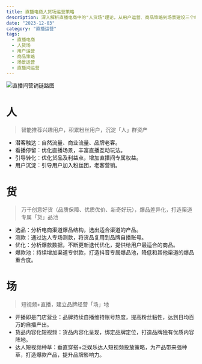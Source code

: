 ```yaml
---
title: 直播电商人货场运营策略
description: 深入解析直播电商中的"人货场"理论，从用户运营、商品策略到场景建设三个维度，详细阐述直播间运营的核心要素
date: "2023-12-03"
category: "直播运营"
tags:
  - 直播电商
  - 人货场
  - 用户运营
  - 商品策略
  - 场景运营
  - 直播间运营
---
```


![直播间营销链路图](直播间营销链路图.png)

# 人

> 智能推荐兴趣用户，积累粉丝用户，沉淀「人」群资产

- 潜客触达：自然流量、商业流量、品牌老客。
- 看播停留：优化直播场景，丰富直播互动玩法。
- 引导转化：优化货品及利益点，增加直播间专属权益。
- 用户沉淀：引导用户加入粉丝团，老客营销。

# 货

> 万千创意好货（品质保障、优质优价、新奇好玩），爆品差异化，打造渠道专属「货」品池

- 选品：分析电商渠道爆品结构，选出适合渠道的产品。
- 测款：通过达人专场测款，将货品复用到品牌自播账号。
- 优化：分析爆款数据，不断更新迭代优化，提供给用户最适合的商品。
- 爆款池：持续增加渠道专供款，打造抖音专属爆品池，降低和其他渠道的爆品重合度。

# 场

> 短视频+直播，建立品牌经营「场」地

- 开播即是门店营业：品牌持续自播维持账号热度，提高粉丝黏性，达到日均百万的自播产出。
- 货品内容化短视频：货品内容化呈现，绑定品牌定位，打造品牌独有优质内容阵地。
- 达人短视频种草：垂直穿搭+泛娱乐达人短视频投放策略，为产品带来强种草，打造爆款产品，提升品牌影响力。
